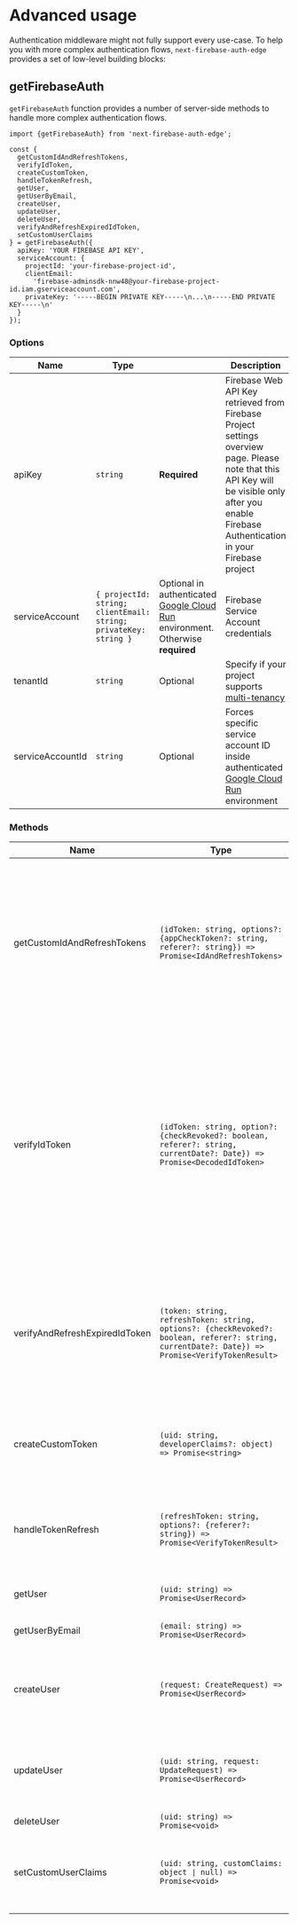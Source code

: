 # Advanced usage

Authentication middleware might not fully support every use-case. To help you with more complex authentication flows, `next-firebase-auth-edge` provides a set of low-level building blocks:

## getFirebaseAuth

`getFirebaseAuth` function provides a number of server-side methods to handle more complex authentication flows.

```tsx
import {getFirebaseAuth} from 'next-firebase-auth-edge';

const {
  getCustomIdAndRefreshTokens,
  verifyIdToken,
  createCustomToken,
  handleTokenRefresh,
  getUser,
  getUserByEmail,
  createUser,
  updateUser,
  deleteUser,
  verifyAndRefreshExpiredIdToken,
  setCustomUserClaims
} = getFirebaseAuth({
  apiKey: 'YOUR FIREBASE API KEY',
  serviceAccount: {
    projectId: 'your-firebase-project-id',
    clientEmail:
      'firebase-adminsdk-nnw48@your-firebase-project-id.iam.gserviceaccount.com',
    privateKey: '-----BEGIN PRIVATE KEY-----\n...\n-----END PRIVATE KEY-----\n'
  }
});
```

### Options

| Name             | Type                                                             |                                                                                                                | Description                                                                                                                                                                                       |
| ---------------- | ---------------------------------------------------------------- | -------------------------------------------------------------------------------------------------------------- | ------------------------------------------------------------------------------------------------------------------------------------------------------------------------------------------------- |
| apiKey           | `string`                                                         | **Required**                                                                                                   | Firebase Web API Key retrieved from Firebase Project settings overview page. Please note that this API Key will be visible only after you enable Firebase Authentication in your Firebase project |
| serviceAccount   | `{ projectId: string; clientEmail: string; privateKey: string }` | Optional in authenticated [Google Cloud Run](https://cloud.google.com/run) environment. Otherwise **required** | Firebase Service Account credentials                                                                                                                                                              |
| tenantId         | `string`                                                         | Optional                                                                                                       | Specify if your project supports [multi-tenancy](https://cloud.google.com/identity-platform/docs/multi-tenancy-authentication)                                                                    |
| serviceAccountId | `string`                                                         | Optional                                                                                                       | Forces specific service account ID inside authenticated [Google Cloud Run](https://cloud.google.com/run) environment                                                                              |

### Methods

| Name                           | Type                                                                                                                                             | Description                                                                                                                                                                                                                                                                                                                                                                                                                 |
| ------------------------------ | ------------------------------------------------------------------------------------------------------------------------------------------------ | --------------------------------------------------------------------------------------------------------------------------------------------------------------------------------------------------------------------------------------------------------------------------------------------------------------------------------------------------------------------------------------------------------------------------- |
| getCustomIdAndRefreshTokens    | `(idToken: string, options?: {appCheckToken?: string, referer?: string}) => Promise<IdAndRefreshTokens>`                                         | Generates a new set of id and refresh tokens for user identified by provided `idToken`. Accepts optional `appCheckToken` as an option. You should pass it if your app supports [App Check](https://firebase.google.com/docs/app-check). You can use `referer` option if your api key is restricted by a domain                                                                                                              |
| verifyIdToken                  | `(idToken: string, option?: {checkRevoked?: boolean, referer?: string, currentDate?: Date}) => Promise<DecodedIdToken>`                          | Verifies provided `idToken`. Throws `AuthError`. See [source code](https://github.com/awinogrodzki/next-firebase-auth-edge/blob/main/src/auth/error.ts) for possible error types. `checkRevoked` indicates if a token should be verified against Firebase APIs. `referer` should be passed if your api key is restricted by a domain. Pass custom `currentDate`, if you need to control the date token is validated against |
| verifyAndRefreshExpiredIdToken | `(token: string, refreshToken: string,  options?: {checkRevoked?: boolean, referer?: string, currentDate?: Date}) => Promise<VerifyTokenResult>` | Verifies provided `idToken`. If token is expired, uses `refreshToken` to validate it. Throws `InvalidTokenError` if credentials are missing or malformed. Available options are the same as in `verifyIdToken` method                                                                                                                                                                                                       |
| createCustomToken              | `(uid: string, developerClaims?: object) => Promise<string>`                                                                                     | Creates a custom token for given firebase user. Optionally, it's possible to attach additional `developerClaims`                                                                                                                                                                                                                                                                                                            |
| handleTokenRefresh             | `(refreshToken: string, options?: {referer?: string}) => Promise<VerifyTokenResult>`                                                             | Returns id `token` and `decodedToken` for given `refreshToken`. `referer` should be passed if api key is restricted by a domain                                                                                                                                                                                                                                                                                             |
| getUser                        | `(uid: string) => Promise<UserRecord>`                                                                                                           | Returns Firebase UserRecord by uid                                                                                                                                                                                                                                                                                                                                                                                          |
| getUserByEmail                 | `(email: string) => Promise<UserRecord>`                                                                                                         | Returns Firebase UserRecord by email                                                                                                                                                                                                                                                                                                                                                                                        |
| createUser                     | `(request: CreateRequest) => Promise<UserRecord>`                                                                                                | Creates user and returns UserRecord. See official firebase [Create a user](https://firebase.google.com/docs/auth/admin/manage-users#create_a_user) docs for request examples                                                                                                                                                                                                                                                |
| updateUser                     | `(uid: string, request: UpdateRequest) => Promise<UserRecord>`                                                                                   | Updates user by uid and returns UserRecord. See official firebase [Update a user](https://firebase.google.com/docs/auth/admin/manage-users#update_a_user) docs for request examples                                                                                                                                                                                                                                         |
| deleteUser                     | `(uid: string) => Promise<void>`                                                                                                                 | Deletes user                                                                                                                                                                                                                                                                                                                                                                                                                |
| setCustomUserClaims            | `(uid: string, customClaims: object ∣ null) => Promise<void>`                                                                                    | Sets custom claims for given user. Overwrites existing values. Use `getUser` to fetch current claims                                                                                                                                                                                                                                                                                                                        |
